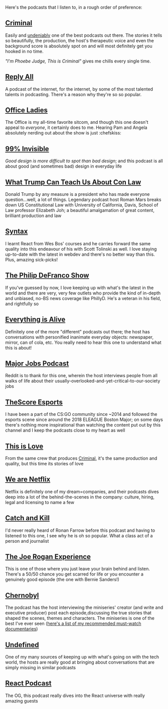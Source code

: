 Here's the podcasts that I listen to, in a rough order of preference:

## [Criminal](https://thisiscriminal.com)

Easily and [undeniably](https://www.reddit.com/r/podcasts/comments/75ilo5/ive_spent_three_years_listening_to_podcasts/) one of the best podcasts out there. The stories it tells so beautifully, the production, the host's therapeutic voice and even the background score is absolutely spot on and will most definitely get you hooked in no time.

_"I'm Phoebe Judge, This is Criminal"_ gives me chills every single time.

## [Reply All](https://gimletmedia.com/shows/reply-all)

A podcast of the internet, for the internet, by some of the most talented talents in podcasting. There's a reason why they're so so popular.

## [Office Ladies](https://officeladies.com)

The Office is my all-time favorite sitcom, and though this one doesn't appeal to _everyone_, it certainly does to me. Hearing Pam and Angela absolutely nerding out about the show is just :chefskiss:

## [99% Invisible](https://99percentinvisible.org)

_Good design is more difficult to spot than bad design_; and this podcast is all about good (and sometimes bad) design in everyday life

## [What Trump Can Teach Us About Con Law](https://trumpconlaw.com)

Donald Trump by any measure is a president who has made everyone question...well, a lot of things. Legendary podcast host Roman Mars breaks down US Constitutional Law with University of California, Davis, School of Law professor Elizabeth Joh; a beautiful amalgamation of great content, brilliant production and law

## [Syntax](https://syntax.fm)

I learnt React from Wes Bos' courses and he carries forward the same quality into this endeavour of his with Scott Tolinski as well. I love staying up-to-date with the latest in webdev and there's no better way than this. Plus, amazing sick-picks!

## [The Philip DeFranco Show](https://podcasts.apple.com/us/podcast/the-philip-defranco-show/id1278424954)

If you've guessed by now, I love keeping up with what's the latest in the world and there are very, very few outlets who provide the kind of in-depth and unbiased, no-BS news coverage like PhillyD. He's a veteran in his field, and rightfully so

## [Everything is Alive](https://www.radiotopia.fm/podcasts/everything-is-alive)

Definitely one of the more "different" podcasts out there; the host has conversations with personified inanimate everyday objects: newspaper, mirror, can of cola, etc. You really need to hear this one to understand what this is about!

## [Major Jobs Podcast](https://majorjobspod.weebly.com)

Reddit is to thank for this one, wherein the host interviews people from all walks of life about their usually-overlooked-and-yet-critical-to-our-society jobs

## [TheScore Esports](https://www.thescoreesports.com/home)

I have been a part of the CS:GO community since ~2014 and followed the esports scene since around the 2018 ELEAGUE Boston Major; on some days there's nothing more inspirational than watching the content put out by this channel and I keep the podcasts close to my heart as well

## [This is Love](https://thisislovepodcast.com)

From the same crew that produces [Criminal](https://thisiscriminal.com), it's the same production and quality, but this time its stories of love

## [We are Netflix](https://jobs.netflix.com/podcast)

Netflix is definitely one of my dream=companies, and their podcasts dives deep into a lot of the behind-the-scenes in the company: culture, hiring, legal and licensing to name a few

## [Catch and Kill](https://podcasts.apple.com/us/podcast/the-catch-and-kill-podcast-with-ronan-farrow/id1487730212)

I'd never really heard of Ronan Farrow before this podcast and having to listened to this one, I see why he is oh so popular. What a class act of a person and journalist

## [The Joe Rogan Experience](http://podcasts.joerogan.net)

This is one of those where you just leave your brain behind and listen. There's a 50/50 chance you get scarred for life or you encounter a genuinely good episode (the one with Bernie Sanders!)

## [Chernobyl](https://podcasts.apple.com/us/podcast/the-chernobyl-podcast/id1459712981)

The podcast has the host interviewing the miniseries' creator (and write and executive producer) post each episode,discussing the true stories that shaped the scenes, themes and characters. The miniseries is one of the best I've ever seen ([here's a list of my recommended must-watch documentaries](/documentaries))

## [Undefined](https://undefined.fm)

One of my many sources of keeping up with what's going on with the tech world, the hosts are really good at bringing about conversations that are simply missing in similar podcasts

## [React Podcast](https://reactpodcast.simplecast.fm)

The OG, this podcast really dives into the React universe with really amazing guests
